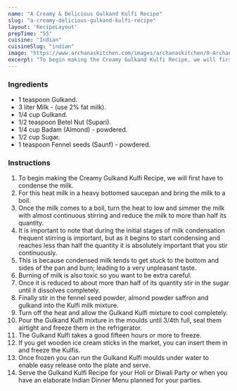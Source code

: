 ---
name: "A Creamy & Delicious Gulkand Kulfi Recipe"
slug: "a-creamy-delicious-gulkand-kulfi-recipe"
layout: 'RecipeLayout'
prepTime: "55"
cuisine: "Indian"
cuisineSlug: "indian"
image: "https://www.archanaskitchen.com/images/archanaskitchen/0-Archanas-Kitchen-Recipes/2018/Gulkand_Kulfi_Recipe-1.jpg"
excerpt: "To begin making the Creamy Gulkand Kulfi Recipe, we will first have to condense the milk"
---

### Ingredients

- 1 teaspoon Gulkand.
- 3 liter Milk - (use 2% fat milk).
- 1/4 cup Gulkand.
- 1/2 teaspoon Betel Nut (Supari).
- 1/4 cup Badam (Almond) - powdered.
- 1/2 cup Sugar.
- 1 teaspoon Fennel seeds (Saunf) - powdered.

### Instructions

1. To begin making the Creamy Gulkand Kulfi Recipe, we will first have to condense the milk.
1. For this heat milk in a heavy bottomed saucepan and bring the milk to a boil.
1. Once the milk comes to a boil, turn the heat to low and simmer the milk with almost continuous stirring and reduce the milk to more than half its quantity.
1. It is important to note that during the initial stages of milk condensation frequent stirring is important, but as it begins to start condensing and reaches less than half the quantity it is absolutely important that you stir continuously.
1. This is because condensed milk tends to get stuck to the bottom and sides of the pan and burn; leading to a very unpleasant taste.
1. Burning of milk is also toxic so you want to be extra careful.
1. Once it is reduced to about more than half of its quantity stir in the sugar until it dissolves completely.
1. Finally stir in the fennel seed powder, almond powder saffron and gulkand into the Kulfi milk mixture.
1. Turn off the heat and allow the Gulkand Kulfi mixture to cool completely.
1. Pour the Gulkand Kulfi mixture in the moulds until 3/4th full, seal them airtight and freeze them in the refrigerator.
1. The Gulkand Kulfi takes a good fifteen hours or more to freeze.
1.  If you get wooden ice cream sticks in the market, you can insert them in and freeze the Kulfis.
1. Once frozen you can run the Gulkand Kulfi moulds under water to enable easy release onto the plate and serve.
1. Serve the Gulkand Kulfi Recipe for your Holi or Diwali Party or when you have an elaborate Indian Dinner Menu planned for your parties.
